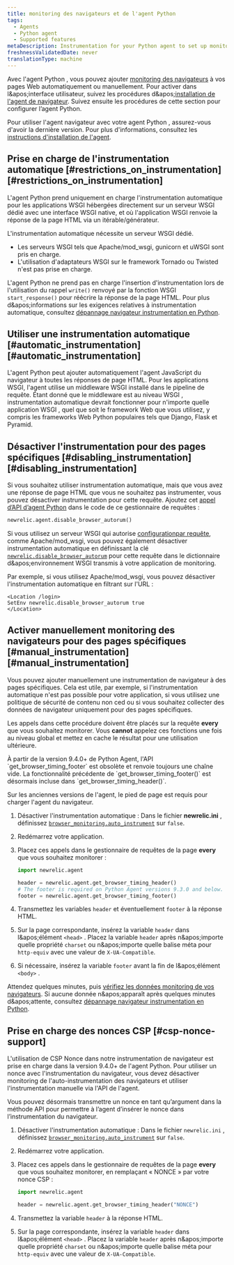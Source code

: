 ```yaml
---
title: monitoring des navigateurs et de l'agent Python
tags:
  - Agents
  - Python agent
  - Supported features
metaDescription: Instrumentation for your Python agent to set up monitoring with browser instrumentation.
freshnessValidatedDate: never
translationType: machine
---
```


Avec l&apos;agent Python , vous pouvez ajouter [monitoring des navigateurs](/docs/browser/new-relic-browser/getting-started/introduction-new-relic-browser) à vos pages Web automatiquement ou manuellement. Pour activer <InlinePopover type="browser" />dans l&amp;apos;interface utilisateur, suivez les procédures d&amp;apos;[installation de l&apos;agent de navigateur](/docs/browser/new-relic-browser/installation/install-new-relic-browser-agent). Suivez ensuite les procédures de cette section pour configurer l’agent Python.

Pour utiliser l&apos;agent navigateur avec votre agent Python , assurez-vous d&apos;avoir la dernière version. Pour plus d&apos;informations, consultez les [instructions d&apos;installation de l&apos;agent](/docs/agents/python-agent/installation-and-configuration/python-agent-installation).

## Prise en charge de l&apos;instrumentation automatique [#restrictions\_on\_instrumentation][#restrictions_on_instrumentation]

L&apos;agent Python prend uniquement en charge l&apos;instrumentation automatique pour les applications WSGI hébergées directement sur un serveur WSGI dédié avec une interface WSGI native, et où l&apos;application WSGI renvoie la réponse de la page HTML via un itérable/générateur.

L&apos;instrumentation automatique nécessite un serveur WSGI dédié.

* Les serveurs WSGI tels que Apache/mod\_wsgi, gunicorn et uWSGI sont pris en charge.
* L&apos;utilisation d&apos;adaptateurs WSGI sur le framework Tornado ou Twisted n&apos;est pas prise en charge.

L&apos;agent Python ne prend pas en charge l&apos;insertion d&apos;instrumentation lors de l&apos;utilisation du rappel `write()` renvoyé par la fonction WSGI `start_response()` pour réécrire la réponse de la page HTML. Pour plus d&amp;apos;informations sur les exigences relatives à instrumentation automatique, consultez [dépannage navigateur instrumentation en Python](/docs/agents/python-agent/troubleshooting/troubleshooting-page-load-timing-python).

## Utiliser une instrumentation automatique [#automatic\_instrumentation][#automatic_instrumentation]

L&apos;agent Python peut ajouter automatiquement l&apos;agent JavaScript du navigateur à toutes les réponses de page HTML. Pour les applications WSGI, l&apos;agent utilise un middleware WSGI installé dans le pipeline de requête. Étant donné que le middleware est au niveau WSGI , instrumentation automatique devrait fonctionner pour n&apos;importe quelle application WSGI , quel que soit le framework Web que vous utilisez, y compris les frameworks Web Python populaires tels que Django, Flask et Pyramid.

## Désactiver l&apos;instrumentation pour des pages spécifiques [#disabling\_instrumentation][#disabling_instrumentation]

Si vous souhaitez utiliser instrumentation automatique, mais que vous avez une réponse de page HTML que vous ne souhaitez pas instrumenter, vous pouvez désactiver instrumentation pour cette requête. Ajoutez cet [appel d’API d’agent Python](/docs/agents/python-agent/installation-configuration/python-agent-configuration#disable_browser_autorum) dans le code de ce gestionnaire de requêtes :

```py
newrelic.agent.disable_browser_autorum()
```

Si vous utilisez un serveur WSGI qui autorise [configurationpar requête](/docs/agents/python-agent/installation-configuration/python-agent-configuration#per-request-configuration), comme Apache/mod\_wsgi, vous pouvez également désactiver instrumentation automatique en définissant la clé [`newrelic.disable_browser_autorum`](/docs/agents/python-agent/installation-configuration/python-agent-configuration#disable_browser_autorum) pour cette requête dans le dictionnaire d&amp;apos;environnement WSGI transmis à votre application de monitoring.

Par exemple, si vous utilisez Apache/mod\_wsgi, vous pouvez désactiver l&apos;instrumentation automatique en filtrant sur l&apos;URL :

```apacheconf
<Location /login>
SetEnv newrelic.disable_browser_autorum true
</Location>
```

## Activer manuellement monitoring des navigateurs pour des pages spécifiques [#manual\_instrumentation][#manual_instrumentation]

Vous pouvez ajouter manuellement une instrumentation de navigateur à des pages spécifiques. Cela est utile, par exemple, si l&apos;instrumentation automatique n&apos;est pas possible pour votre application, si vous utilisez une politique de sécurité de contenu non ced ou si vous souhaitez collecter des données de navigateur uniquement pour des pages spécifiques.

Les appels dans cette procédure doivent être placés sur la requête <DNT>**every**</DNT> que vous souhaitez monitorer. Vous <DNT>**cannot**</DNT> appelez ces fonctions une fois au niveau global et mettez en cache le résultat pour une utilisation ultérieure.

<Callout variant="important">
  À partir de la version 9.4.0+ de Python Agent, l&apos;API `get_browser_timing_footer` est obsolète et renvoie toujours une chaîne vide. La fonctionnalité précédente de `get_browser_timing_footer()` est désormais incluse dans `get_browser_timing_header()`.

  Sur les anciennes versions de l&apos;agent, le pied de page est requis pour charger l&apos;agent du navigateur.
</Callout>

1. Désactiver l&apos;instrumentation automatique : Dans le fichier <DNT>**newrelic.ini**</DNT> , définissez [`browser_monitoring.auto_instrument`](/docs/agents/python-agent/installation-configuration/python-agent-configuration#browser-auto) sur `false`.

2. Redémarrez votre application.

3. Placez ces appels dans le gestionnaire de requêtes de la page <DNT>**every**</DNT> que vous souhaitez monitorer :

   ```py
   import newrelic.agent

   header = newrelic.agent.get_browser_timing_header()
   # The footer is required on Python Agent versions 9.3.0 and below.
   footer = newrelic.agent.get_browser_timing_footer()
   ```

4. Transmettez les variables `header` et éventuellement `footer` à la réponse HTML.

5. Sur la page correspondante, insérez la variable `header` dans l&amp;apos;élément `<head>` . Placez la variable `header` après n&amp;apos;importe quelle propriété `charset` ou n&amp;apos;importe quelle balise méta pour `http-equiv` avec une valeur de `X-UA-Compatible`.

6. Si nécessaire, insérez la variable `footer` avant la fin de l&amp;apos;élément `<body>` .

Attendez quelques minutes, puis [vérifiez les données monitoring de vos navigateurs](/docs/browser/new-relic-browser/getting-started/browser-overview-website-performance-glance). Si aucune donnée n&amp;apos;apparaît après quelques minutes d&amp;apos;attente, consultez [dépannage navigateur instrumentation en Python](/docs/agents/python-agent/troubleshooting/troubleshooting-page-load-timing-python).

## Prise en charge des nonces CSP [#csp-nonce-support]

L&apos;utilisation de CSP Nonce dans notre instrumentation de navigateur est prise en charge dans la version 9.4.0+ de l&apos;agent Python. Pour utiliser un nonce avec l&apos;instrumentation du navigateur, vous devez désactiver monitoring de l&apos;auto-instrumentation des navigateurs et utiliser l&apos;instrumentation manuelle via l&apos;API de l&apos;agent.

Vous pouvez désormais transmettre un nonce en tant qu’argument dans la méthode API pour permettre à l’agent d’insérer le nonce dans l’instrumentation du navigateur.

1. Désactiver l&apos;instrumentation automatique : Dans le fichier `newrelic.ini` , définissez [`browser_monitoring.auto_instrument`](/docs/agents/python-agent/installation-configuration/python-agent-configuration#browser-auto) sur `false`.

2. Redémarrez votre application.

3. Placez ces appels dans le gestionnaire de requêtes de la page <DNT>**every**</DNT> que vous souhaitez monitorer, en remplaçant « NONCE » par votre nonce CSP :

   ```py
   import newrelic.agent

   header = newrelic.agent.get_browser_timing_header("NONCE")
   ```

4. Transmettez la variable `header` à la réponse HTML.

5. Sur la page correspondante, insérez la variable `header` dans l&amp;apos;élément `<head>` . Placez la variable `header` après n&amp;apos;importe quelle propriété `charset` ou n&amp;apos;importe quelle balise méta pour `http-equiv` avec une valeur de `X-UA-Compatible`.